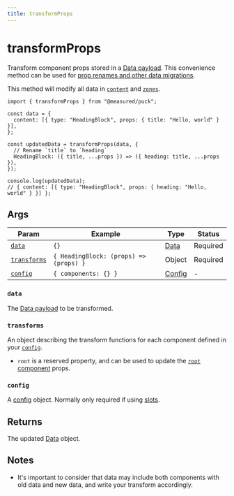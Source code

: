 ```yaml
---
title: transformProps
---
```


# transformProps

Transform component props stored in a [Data payload](/docs/api-reference/data-model/data). This convenience method can be used for [prop renames and other data migrations](/docs/integrating-puck/data-migration).

This method will modify all data in [`content`](/docs/api-reference/data-model/data#content) and [`zones`](/docs/api-reference/data-model/data#zones).

```tsx copy showLineNumbers {7-10}
import { transformProps } from "@measured/puck";

const data = {
  content: [{ type: "HeadingBlock", props: { title: "Hello, world" } }],
};

const updatedData = transformProps(data, {
  // Rename `title` to `heading`
  HeadingBlock: ({ title, ...props }) => ({ heading: title, ...props }),
});

console.log(updatedData);
// { content: [{ type: "HeadingBlock", props: { heading: "Hello, world" } }] };
```

## Args

| Param                       | Example                                | Type                                               | Status   |
| --------------------------- | -------------------------------------- | -------------------------------------------------- | -------- |
| [`data`](#data)             | `{}`                                   | [Data](/docs/api-reference/data-model/data)        | Required |
| [`transforms`](#transforms) | `{ HeadingBlock: (props) => (props) }` | Object                                             | Required |
| [`config`](#config)         | `{ components: {} }`                   | [Config](/docs/api-reference/configuration/config) | -        |

### `data`

The [Data payload](/docs/api-reference/data-model/data) to be transformed.

### `transforms`

An object describing the transform functions for each component defined in your [`config`](/docs/api-reference/configuration/config).

- `root` is a reserved property, and can be used to update the [`root` component](/docs/api-reference/configuration/config#root) props.

### `config`

A [config](/docs/api-reference/configuration/config) object. Normally only required if using [slots](/docs/api-reference/fields/slot).

## Returns

The updated [Data](/docs/api-reference/data-model/data) object.

## Notes

- It's important to consider that data may include both components with old data and new data, and write your transform accordingly.

